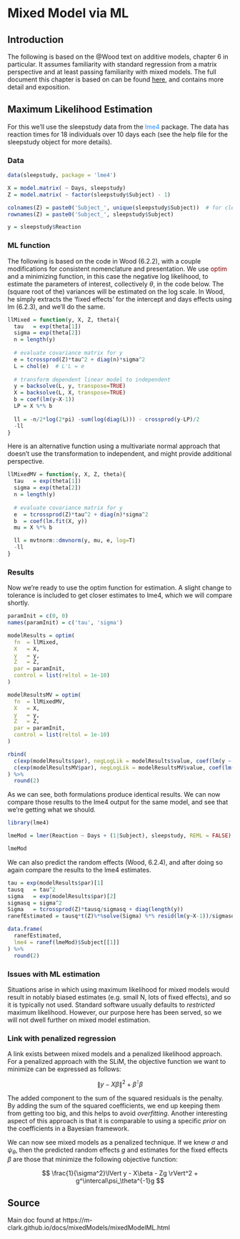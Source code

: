 # Mixed Model via ML

## Introduction

The following is based on the @Wood text on additive models, chapter 6 in particular. It assumes familiarity with standard regression from a matrix perspective and at least passing familiarity with mixed models. The full document this chapter is  based on can be found [here](https://m-clark.github.io/docs/mixedModels/mixedModelML.html), and contains more detail and exposition.


## Maximum Likelihood Estimation

For this we'll use the sleepstudy data from the <span style="color:#1e90ff">lme4</span> package. The data has reaction times for 18 individuals over 10 days each (see the help file for the sleepstudy object for more details).


### Data

```r
data(sleepstudy, package = 'lme4')

X = model.matrix( ~ Days, sleepstudy)
Z = model.matrix( ~ factor(sleepstudy$Subject) - 1)

colnames(Z) = paste0('Subject_', unique(sleepstudy$Subject))  # for cleaner presentation later
rownames(Z) = paste0('Subject_', sleepstudy$Subject)

y = sleepstudy$Reaction
```


### ML function

The following is based on the code in Wood (6.2.2), with a couple modifications for consistent nomenclature and presentation. We use <span style="color:#8b0000">optim</span> and a minimizing function, in this case the negative log likelihood, to estimate the parameters of interest, collectively $\theta$, in the code below. The (square root of the) variances will be estimated on the log scale. In Wood, he simply extracts the 'fixed effects' for the intercept and days effects using lm (6.2.3), and we'll do the same.

```r
llMixed = function(y, X, Z, theta){
  tau   = exp(theta[1])
  sigma = exp(theta[2])
  n = length(y)
  
  # evaluate covariance matrix for y
  e = tcrossprod(Z)*tau^2 + diag(n)*sigma^2
  L = chol(e)  # L'L = e
  
  # transform dependent linear model to independent
  y = backsolve(L, y, transpose=TRUE)
  X = backsolve(L, X, transpose=TRUE)
  b = coef(lm(y~X-1))
  LP = X %*% b
  
  ll = -n/2*log(2*pi) -sum(log(diag(L))) - crossprod(y-LP)/2
  -ll
}
```


Here is an alternative function using a multivariate normal approach that doesn't use the transformation to independent, and might provide additional perspective.

```r
llMixedMV = function(y, X, Z, theta){
  tau   = exp(theta[1])
  sigma = exp(theta[2])
  n = length(y)
  
  # evaluate covariance matrix for y
  e  = tcrossprod(Z)*tau^2 + diag(n)*sigma^2
  b  = coef(lm.fit(X, y))
  mu = X %*% b

  ll = mvtnorm::dmvnorm(y, mu, e, log=T)
  -ll
}
```


### Results

Now we're ready to use the <span class='func'>optim</span> function for estimation.  A slight change to tolerance is included to get closer estimates to <span class='pack'>lme4</span>, which we will compare shortly.

```r
paramInit = c(0, 0)
names(paramInit) = c('tau', 'sigma')

modelResults = optim(
  fn  = llMixed,
  X   = X,
  y   = y,
  Z   = Z,
  par = paramInit,
  control = list(reltol = 1e-10)
)

modelResultsMV = optim(
  fn  = llMixedMV,
  X   = X,
  y   = y,
  Z   = Z,
  par = paramInit,
  control = list(reltol = 1e-10)
)

rbind(
  c(exp(modelResults$par), negLogLik = modelResults$value, coef(lm(y ~ X - 1))),
  c(exp(modelResultsMV$par), negLogLik = modelResultsMV$value, coef(lm(y ~ X - 1)))
) %>%
  round(2)
```

As we can see, both formulations produce identical results. We can now compare those results to the <span class="pack" style = "">lme4</span> output for the same model, and see that we're getting what we should.

```r
library(lme4)

lmeMod = lmer(Reaction ~ Days + (1|Subject), sleepstudy, REML = FALSE)

lmeMod
```

We can also predict the random effects (Wood, 6.2.4), and after doing so again compare the results to the <span class="pack" style = "">lme4</span> estimates.

```r
tau = exp(modelResults$par)[1]
tausq   = tau^2
sigma   = exp(modelResults$par)[2]
sigmasq = sigma^2
Sigma   = tcrossprod(Z)*tausq/sigmasq + diag(length(y))
ranefEstimated = tausq*t(Z)%*%solve(Sigma) %*% resid(lm(y~X-1))/sigmasq

data.frame(
  ranefEstimated, 
  lme4 = ranef(lmeMod)$Subject[[1]]
) %>% 
  round(2)
```

### Issues with ML estimation

Situations arise in which using maximum likelihood for mixed models would result in notably biased estimates (e.g. small N, lots of fixed effects), and so it is typically not used.  Standard software usually defaults to *restricted* maximum likelihood.  However, our purpose here has been served, so we will not dwell further on mixed model estimation.


### Link with penalized regression

A link exists between mixed models and a penalized likelihood approach.  For a penalized approach with the SLiM, the objective function we want to minimize can be expressed as follows:

$$ \lVert y- X\beta \rVert^2 + \beta^\intercal\beta $$

The added component to the sum of the squared residuals is the penalty. By adding the sum of the squared coefficients, we end up keeping them from getting too big, and this helps to avoid *overfitting*.  Another interesting aspect of this approach is that it is comparable to using a specific *prior* on the coefficients in a Bayesian framework.  

We can now see mixed models as a penalized technique.  If we knew $\sigma$ and $\psi_\theta$, then the predicted random effects $g$ and estimates for the fixed effects $\beta$ are those that minimize the following objective function:

$$ \frac{1}{\sigma^2}\lVert y - X\beta - Zg \rVert^2 + g^\intercal\psi_\theta^{-1}g $$

## Source

Main doc found at https://m-clark.github.io/docs/mixedModels/mixedModelML.html


